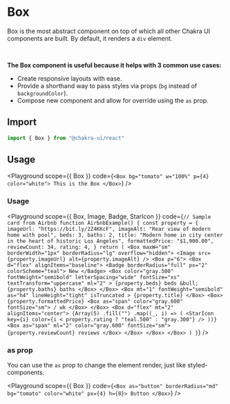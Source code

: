 


#  Box

Box is the most abstract component on top of which all other Chakra UI
components are built. By default, it renders a `div` element.





<br />

**The Box component is useful because it helps with 3 common use cases:**

- Create responsive layouts with ease.
- Provide a shorthand way to pass styles via props (`bg` instead of
  `backgroundColor`).
- Compose new component and allow for override using the `as` prop.

## Import

```js
import { Box } from "@chakra-ui/react"
```

## Usage

<Playground
scope={{ Box }}
code={`
<Box bg="tomato" w="100%" p={4} color="white">
  This is the Box
</Box>
`}
/>

### Usage

<Playground
scope={{ Box, Image, Badge, StarIcon }}
code={`
// Sample card from Airbnb
function AirbnbExample() {
  const property = {
    imageUrl: "https://bit.ly/2Z4KKcF",
    imageAlt: "Rear view of modern home with pool",
    beds: 3,
    baths: 2,
    title: "Modern home in city center in the heart of historic Los Angeles",
    formattedPrice: "$1,900.00",
    reviewCount: 34,
    rating: 4,
  }
  return (
    <Box maxW="sm" borderWidth="1px" borderRadius="lg" overflow="hidden">
      <Image src={property.imageUrl} alt={property.imageAlt} />
      <Box p="6">
        <Box d="flex" alignItems="baseline">
          <Badge borderRadius="full" px="2" colorScheme="teal">
            New
          </Badge>
          <Box
            color="gray.500"
            fontWeight="semibold"
            letterSpacing="wide"
            fontSize="xs"
            textTransform="uppercase"
            ml="2"
          >
            {property.beds} beds &bull; {property.baths} baths
          </Box>
        </Box>
        <Box
          mt="1"
          fontWeight="semibold"
          as="h4"
          lineHeight="tight"
          isTruncated
        >
          {property.title}
        </Box>
        <Box>
          {property.formattedPrice}
          <Box as="span" color="gray.600" fontSize="sm">
            / wk
          </Box>
        </Box>
        <Box d="flex" mt="2" alignItems="center">
          {Array(5)
            .fill("")
            .map((_, i) => (
              <StarIcon
                key={i}
                color={i < property.rating ? "teal.500" : "gray.300"}
              />
            ))}
          <Box as="span" ml="2" color="gray.600" fontSize="sm">
            {property.reviewCount} reviews
          </Box>
        </Box>
      </Box>
    </Box>
  )
}
`}
/>

### as prop

You can use the `as` prop to change the element render, just like
styled-components.

<Playground
scope={{ Box }}
code={`
<Box as="button" borderRadius="md" bg="tomato" color="white" px={4} h={8}>
  Button
</Box>
`}
/>